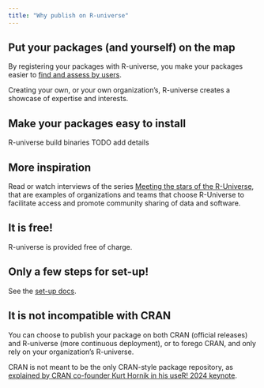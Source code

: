 ```yaml
---
title: "Why publish on R-universe"
---
```


## Put your packages (and yourself) on the map

By registering your packages with R-universe, you make your packages easier to [find and assess by users](/browse/get-started.html).

Creating your own, or your own organization's, R-universe creates a showcase of expertise and interests.

## Make your packages easy to install

R-universe build binaries TODO add details

## More inspiration

Read or watch interviews of the series [Meeting the stars of the R-Universe](https://ropensci.org/blog/2023/11/06/r-universe-stars-finale/), that are examples of organizations and teams that choose R-Universe to facilitate access and promote community sharing of data and software.

## It is free!

R-universe is provided free of charge.

## Only a few steps for set-up!

See the [set-up docs](/publish/set-up.html).

## It is not incompatible with CRAN

You can choose to publish your package on both CRAN (official releases) 
and R-universe (more continuous deployment),
or to forego CRAN, and only rely on your organization's R-universe.

CRAN is not meant to be the only CRAN-style package repository, as [explained by CRAN co-founder Kurt Hornik in his useR! 2024 keynote](https://static.sched.com/hosted_files/userconf2024/41/user2024_CRAN.pdf#page=8).
